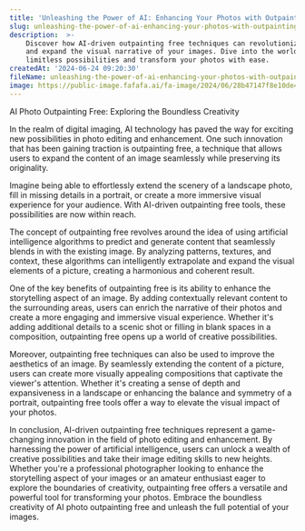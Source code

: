 ```yaml
---
title: 'Unleashing the Power of AI: Enhancing Your Photos with Outpainting Free'
slug: unleashing-the-power-of-ai-enhancing-your-photos-with-outpainting-free
description:  >-
    Discover how AI-driven outpainting free techniques can revolutionize the way you enhance
    and expand the visual narrative of your images. Dive into the world of
    limitless possibilities and transform your photos with ease.
createdAt: '2024-06-24 09:20:30'
fileName: unleashing-the-power-of-ai-enhancing-your-photos-with-outpainting-free.mdx
image: https://public-image.fafafa.ai/fa-image/2024/06/28b47147f8e10de44ce259733c210ff4.jpeg
---
```


AI Photo Outpainting Free: Exploring the Boundless Creativity

In the realm of digital imaging, AI technology has paved the way for exciting new possibilities in photo editing and enhancement. One such innovation that has been gaining traction is outpainting free, a technique that allows users to expand the content of an image seamlessly while preserving its originality. 

Imagine being able to effortlessly extend the scenery of a landscape photo, fill in missing details in a portrait, or create a more immersive visual experience for your audience. With AI-driven outpainting free tools, these possibilities are now within reach.

The concept of outpainting free revolves around the idea of using artificial intelligence algorithms to predict and generate content that seamlessly blends in with the existing image. By analyzing patterns, textures, and context, these algorithms can intelligently extrapolate and expand the visual elements of a picture, creating a harmonious and coherent result.

One of the key benefits of outpainting free is its ability to enhance the storytelling aspect of an image. By adding contextually relevant content to the surrounding areas, users can enrich the narrative of their photos and create a more engaging and immersive visual experience. Whether it's adding additional details to a scenic shot or filling in blank spaces in a composition, outpainting free opens up a world of creative possibilities.

Moreover, outpainting free techniques can also be used to improve the aesthetics of an image. By seamlessly extending the content of a picture, users can create more visually appealing compositions that captivate the viewer's attention. Whether it's creating a sense of depth and expansiveness in a landscape or enhancing the balance and symmetry of a portrait, outpainting free tools offer a way to elevate the visual impact of your photos.

In conclusion, AI-driven outpainting free techniques represent a game-changing innovation in the field of photo editing and enhancement. By harnessing the power of artificial intelligence, users can unlock a wealth of creative possibilities and take their image editing skills to new heights. Whether you're a professional photographer looking to enhance the storytelling aspect of your images or an amateur enthusiast eager to explore the boundaries of creativity, outpainting free offers a versatile and powerful tool for transforming your photos. Embrace the boundless creativity of AI photo outpainting free and unleash the full potential of your images.